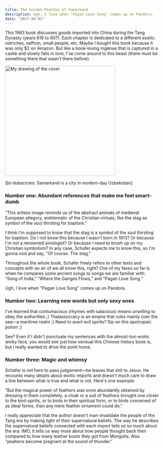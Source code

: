```yaml
---
title: The Golden Peaches of Samarkand
description: Ugh, I love when "Pagan Love Song" comes up on Pandora.
date: "2017-04-02"
---
```


This 1963 book discusses goods imported into China during the Tang Dynasty (years 618 to 907). Each chapter is dedicated to a different exotic: ostriches, saffron, small people, etc. Maybe I bought this book because it was only $2 on Amazon. But like a book-loving ingénue that is captured in a castle and slowly falls in love, I've come around to this beast (there must be something there that wasn't there before).

<img src="/golden-peaches-img.png" width="360" alt="My drawing of the cover" />

[bt-dubscicles: Samarkand is a city in modern-day Uzbekistan]

### Number one: Abundant references that make me feel smart-dumb

"This artless image reminds us of the abstract animals of medieval European allegory, emblematic of the Christian virtues, like the stag as symbol of the soul thirsting for baptism."

I think I'm supposed to know that the stag is a symbol of the soul thirsting for baptism. Do I not know this because I wasn't born in 1913? Or because I'm not a renowned sinologist? Or because I need to brush up on my Christian symbolism? In any case, Schafer expects me to know this, so I'm gonna nod and say, "Of course. The stag."

Throughout the whole book, Schafer freely refers to other texts and concepts with an air of we all know this, right? One of my faves so far is when he compares some ancient songs to songs we are familiar with: “Song of India,” “Where the Ganges Flows,” and “Pagan Love Song.”

Ugh, I love when "Pagan Love Song" comes up on Pandora.

### Number two: Learning new words but only sexy ones

I've learned that contumacious (rhymes with salacious) means unwilling to obey the authorities ;)
Thalassocracy is an empire that rules mainly over the sea—a maritime realm ;)
Need to avert evil spirits? Sip on this apotropaic potion ;)

See? Even if I didn't punctuate my sentences with the almost-too-erotic winky face, you would see just how sensual this Chinese history book is, but I really wanted to drive the point home.

### Number three: Magic and whimsy

Schafer is not here to pass judgement—he leaves that shit to Jesus. He recounts many details about exotic imports and doesn't much care to draw a line between what is true and what is not. Here's one example:

"But the magical power of feathers was once abundantly obtained by dressing in them completely; a cloak or a suit of feathers brought one closer to the bird-spirits, or to birds in their spiritual form, or to birds conceived of as ideal forms, than any mere feather ornament could do."

I really appreciate that the author doesn't man-invalidate the people of the Tang era by making light of their supernatural beliefs. The way he describes the supernatural beliefs connected with each import tells us so much about the era. IMO, it tells us way more about how people thought back then compared to how many leather boots they got from Mongolia. Also "peahens become pregnant at the sound of thunder."
